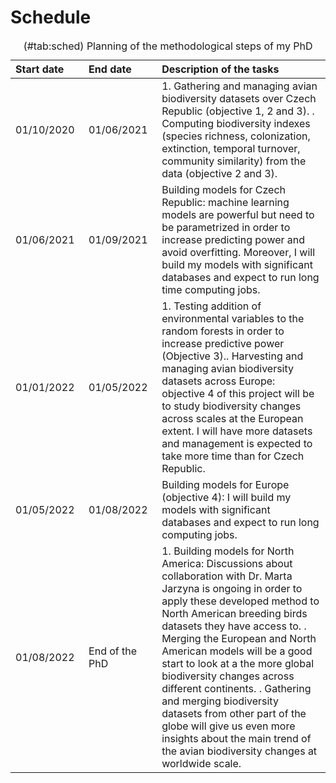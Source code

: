 
# Schedule {#schedule}


Table: (\#tab:sched) Planning of the methodological steps of my PhD

 Start date   |   End date    | Description of the tasks   |
:-----|  :-----|:-------------|
 01/10/2020   |     01/06/2021| 1. Gathering and managing avian biodiversity datasets over Czech Republic (objective 1, 2 and 3). \newline 2. Computing biodiversity indexes (species richness, colonization, extinction, temporal turnover, community similarity) from the data (objective 2 and 3).|
  01/06/2021  |    01/09/2021 | Building models for Czech Republic: machine learning models are powerful but need to be parametrized in order to increase predicting power and avoid overfitting. Moreover, I will build my models with significant databases and expect to run long time computing jobs.|
  01/01/2022  | 01/05/2022    | 1. Testing addition of environmental variables to the random forests in order to increase predictive power (Objective 3).\newline 2. Harvesting and managing avian biodiversity datasets across Europe: objective 4 of this project will be to study biodiversity changes across scales at the European extent. I will have more datasets and management is expected to take more time than for Czech Republic.|
  01/05/2022  | 01/08/2022    | Building models for Europe (objective 4): I will build my models with significant databases and expect to run long computing jobs.|
  01/08/2022  | End of the PhD| 1. Building models for North America: Discussions about collaboration with Dr. Marta Jarzyna is ongoing in order to apply these developed method to North American breeding birds datasets they have access to. \newline 2. Merging the European and North American models will be a good start to look at a the more global biodiversity changes across different continents. \newline 3. Gathering and merging biodiversity datasets from other part of the globe will give us even more insights about the main trend of the avian biodiversity changes at worldwide scale.|
 

  





<!-- I try to refer to \ref{tab:sched} -->
